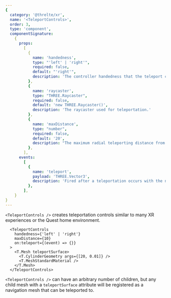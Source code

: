 ```yaml
---
{
  category: '@threlte/xr',
  name: '<TeleportControls>',
  order: 3,
  type: 'component',
  componentSignature:
    {
      props:
        [
          {
            name: 'handedness',
            type: "'left' | 'right'",
            required: false,
            default: "'right'",
            description: 'The controller handedness that the teleport controls is linked to.'
          },
          {
            name: 'raycaster',
            type: "THREE.Raycaster",
            required: false,
            default: 'new THREE.Raycaster()',
            description: 'The raycaster used for teleportation.'
          },
          {
            name: 'maxDistance',
            type: "number",
            required: false,
            default: '20',
            description: "The maximum radial teleporting distance from the user's current origin, in meters."
          },
        ],
      events:
        [
          {
            name: 'teleport',
            payload: 'THREE.Vector3',
            description: 'Fired after a teleportation occurs with the new location as the payload.'
          },
        ],
    }
}
---
```


`<TeleportControls />` creates teleportation controls similar to many XR experiences or the Quest home environment.

```svelte
  <TeleportControls
    handedness={'left' | 'right'}
    maxDistance={10}
    on:teleport={(event) => {}} 
  >
    <T.Mesh teleportSurface>
      <T.CylinderGeometry args={[20, 0.01]} />
      <T.MeshStandardMaterial />
    </T.Mesh>
  </TeleportControls>
```

`<TeleportControls />` can have an arbitrary number of children, but any child mesh with a `teleportSurface` attribute will be registered as a navigation mesh that can be teleported to.